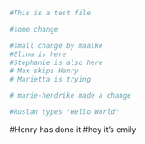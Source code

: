 ```r
#This is a test file

#some change

#small change by maaike
#Elina is here
#Stephanie is also here
# Max skips Henry
# Marietta is trying

# marie-hendrike made a change 

#Ruslan types "Hello World"
```

#Henry has done it #hey it's emily

